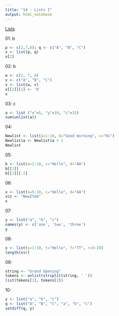 ```yaml
---
title: "14 - Lists I"
output: html_notebook
---
```


[Lists](http://www.r-exercises.com/2015/12/31/list-exercises/)

01: b
```r
p <- c(2,7,8); q <- c("A", "B", "C")
x <- list(p, q)
x[2]
```


02: b
```r
w <- c(2, 7, 8)
v <- c("A", "B", "C")
x <- list(w, v)
x[[2]][1] <- 'K'
x
```

03: c
```r
a <- list ("x"=5, "y"=10, "z"=15)
sum(unlist(a))
```


04:
```r
Newlist <- list(a=1:10, b="Good morning", c="Hi")
Newlist$a <- Newlist$a + 1
Newlist
```


05:
```r
b <- list(a=1:10, c="Hello", d="AA")
b[[1]]
b[[1]][-2]
```


06:
```r
x <- list(a=5:10, c="Hello", d="AA")
x$z <- "NewItem"
x
```

07:
```r
y <- list("a", "b", "c")
names(y) <- c('one', 'two', 'three')
y
```

08:
```r
x <- list(y=1:10, t="Hello", f="TT", r=5:20)
length(x$r)
```


09:
```r
string <- "Grand Opening"
tokens <- unlist(strsplit(string, ' '))
list(tokens[1], tokens[2])
```


10:
```r
y <- list("a", "b", "c")
q <- list("A", "B", "C", "a", "b", "c")
setdiff(q, y)
```


